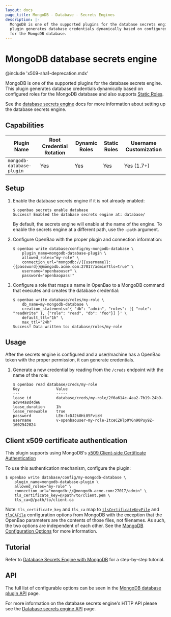 ```yaml
---
layout: docs
page_title: MongoDB - Database - Secrets Engines
description: |-
  MongoDB is one of the supported plugins for the database secrets engine. This
  plugin generates database credentials dynamically based on configured roles
  for the MongoDB database.
---
```


# MongoDB database secrets engine

@include 'x509-sha1-deprecation.mdx'

MongoDB is one of the supported plugins for the database secrets engine. This
plugin generates database credentials dynamically based on configured roles for
the MongoDB database and also supports
[Static Roles](/vault/docs/secrets/databases#static-roles).

See the [database secrets engine](/vault/docs/secrets/databases) docs for
more information about setting up the database secrets engine.

## Capabilities

| Plugin Name               | Root Credential Rotation | Dynamic Roles | Static Roles | Username Customization |
| ------------------------- | ------------------------ | ------------- | ------------ | ---------------------- |
| `mongodb-database-plugin` | Yes                      | Yes           | Yes          | Yes (1.7+)             |

## Setup

1.  Enable the database secrets engine if it is not already enabled:

    ```text
    $ openbao secrets enable database
    Success! Enabled the database secrets engine at: database/
    ```

    By default, the secrets engine will enable at the name of the engine. To
    enable the secrets engine at a different path, use the `-path` argument.

1.  Configure OpenBao with the proper plugin and connection information:

    ```text
    $ openbao write database/config/my-mongodb-database \
        plugin_name=mongodb-database-plugin \
        allowed_roles="my-role" \
        connection_url="mongodb://{{username}}:{{password}}@mongodb.acme.com:27017/admin?tls=true" \
        username="openbaouser" \
        password="openbaopass!"
    ```

1.  Configure a role that maps a name in OpenBao to a MongoDB command that executes and
    creates the database credential:

    ```text
    $ openbao write database/roles/my-role \
        db_name=my-mongodb-database \
        creation_statements='{ "db": "admin", "roles": [{ "role": "readWrite" }, {"role": "read", "db": "foo"}] }' \
        default_ttl="1h" \
        max_ttl="24h"
    Success! Data written to: database/roles/my-role
    ```

## Usage

After the secrets engine is configured and a user/machine has a OpenBao token with
the proper permission, it can generate credentials.

1.  Generate a new credential by reading from the `/creds` endpoint with the name
    of the role:

    ```text
    $ openbao read database/creds/my-role
    Key                Value
    ---                -----
    lease_id           database/creds/my-role/2f6a614c-4aa2-7b19-24b9-ad944a8d4de6
    lease_duration     1h
    lease_renewable    true
    password           LEm-lcDJ2k0Hi05FvizN
    username           v-openbaouser-my-role-ItceCZHlp0YGn90Puy9Z-1602542024
    ```

## Client x509 certificate authentication

This plugin supports using MongoDB's [x509 Client-side Certificate Authentication](https://docs.mongodb.com/manual/core/security-x.509/)

To use this authentication mechanism, configure the plugin:

```shell-session
$ openbao write database/config/my-mongodb-database \
    plugin_name=mongodb-database-plugin \
    allowed_roles="my-role" \
    connection_url="mongodb://@mongodb.acme.com:27017/admin" \
    tls_certificate_key=@/path/to/client.pem \
    tls_ca=@/path/to/client.ca
```

Note: `tls_certificate_key` and `tls_ca` map to [`tlsCertificateKeyFile`](https://docs.mongodb.com/manual/reference/program/mongo/#cmdoption-mongo-tlscertificatekeyfile)
and [`tlsCAFile`](https://docs.mongodb.com/manual/reference/program/mongo/#cmdoption-mongo-tlscafile) configuration options
from MongoDB with the exception that the OpenBao parameters are the contents of those files, not filenames. As such,
the two options are independent of each other. See the [MongoDB Configuration Options](https://docs.mongodb.com/manual/reference/program/mongo/)
for more information.

## Tutorial

Refer to [Database Secrets Engine with
MongoDB](/vault/tutorials/db-credentials/database-mongodb) for a
step-by-step tutorial.

## API

The full list of configurable options can be seen in the [MongoDB database
plugin API](/vault/api-docs/secret/databases/mongodb) page.

For more information on the database secrets engine's HTTP API please see the
[Database secrets engine API](/vault/api-docs/secret/databases) page.
